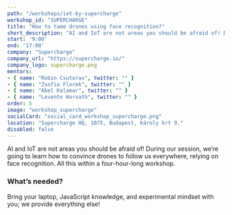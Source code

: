 ```yaml
---
path: "/workshops/iot-by-supercharge"
workshop_id: "SUPERCHARGE"
title: "How to tame drones using face recognition?"
short_description: "AI and IoT are not areas you should be afraid of! During our session, we’re going to learn how to convince drones to follow us everywhere, relying on face recognition."
start: '9:00'
end: '17:00'
company: "Supercharge"
company_url: "https://supercharge.io/"
company_logo: supercharge.png
mentors:
- { name: "Robin Csutoras", twitter: "" }
- { name: "Zsofia Florek", twitter: "" }
- { name: "Abel Kalamar", twitter: "" }
- { name: "Levente Horvath", twitter: "" }
order: 5
image: "workshop_supercharge"
socialCard: "social_card_workshop_supercharge.png"
location: "Supercharge HQ, 1075, Budapest, Károly krt 9."
disabled: false
---
```


AI and IoT are not areas you should be afraid of! During our session, we’re going to learn how to convince drones
to follow us everywhere, relying on face recognition. All this within a four-hour-long workshop.

### What’s needed?

Bring your laptop, JavaScript knowledge, and experimental mindset with you; we provide everything else!
